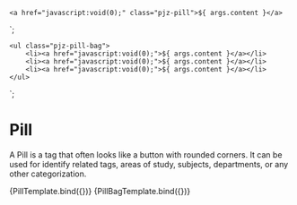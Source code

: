 
<Meta title="Components/Pill" component="Pill" />

    <a href="javascript:void(0);" class="pjz-pill">${ args.content }</a>
`;

    <ul class="pjz-pill-bag">
        <li><a href="javascript:void(0);">${ args.content }</a></li>
        <li><a href="javascript:void(0);">${ args.content }</a></li>
        <li><a href="javascript:void(0);">${ args.content }</a></li>
    </ul>
`;

# Pill

A Pill is a tag that often looks like a button with rounded corners.  It can be used for identify related tags, 
areas of study, subjects, departments, or any other categorization.

<Canvas>
    <Story name="Simple" args={{
        content: 'Sample Pill',
    }}>
      {PillTemplate.bind({})}
    </Story>
</Canvas>

<Canvas>
    <Story name="Pill Bag" args={{
        content: 'Sample Pill'
    }}>
      {PillBagTemplate.bind({})}
    </Story>
</Canvas>
